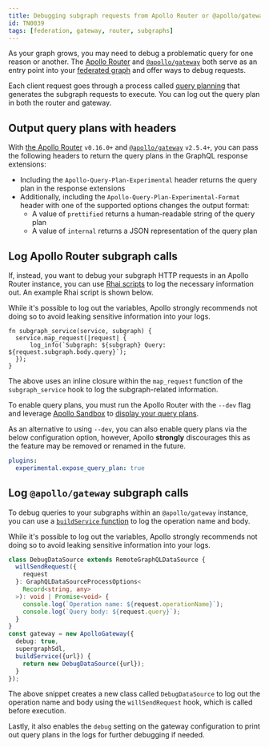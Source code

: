 ```yaml
---
title: Debugging subgraph requests from Apollo Router or @apollo/gateway
id: TN0039
tags: [federation, gateway, router, subgraphs]
---
```


As your graph grows, you may need to debug a problematic query for one reason or another. The [Apollo Router](/router) and [`@apollo/gateway`](/apollo-server/using-federation/api/apollo-gateway/) both serve as an entry point into your [federated graph](/federation) and offer ways to debug requests.

Each client request goes through a process called [query planning](/graphos/explorer/additional-features/#query-plans-for-supergraphs) that generates the subgraph requests to execute. You can log out the query plan in both the router and gateway.

## Output query plans with headers

With [the Apollo Router](/router/) `v0.16.0+` and [`@apollo/gateway`](/apollo-server/using-federation/api/apollo-gateway/) `v2.5.4+`, you can pass the following headers to return the query plans in the GraphQL response extensions:

- Including the `Apollo-Query-Plan-Experimental` header returns the query plan in the response extensions
- Additionally, including the `Apollo-Query-Plan-Experimental-Format` header with one of the supported options changes the output format:
  - A value of `prettified` returns a human-readable string of the query plan
  - A value of `internal` returns a JSON representation of the query plan

## Log Apollo Router subgraph calls

If, instead, you want to debug your subgraph HTTP requests in an Apollo Router instance, you can use [Rhai scripts](/router/customizations/rhai) to log the necessary information out. An example Rhai script is shown below.

<Note>

While it's possible to log out the variables, Apollo strongly recommends not
doing so to avoid leaking sensitive information into your logs.

</Note>

```rhai
fn subgraph_service(service, subgraph) {
  service.map_request(|request| {
      log_info(`Subgraph: ${subgraph} Query: ${request.subgraph.body.query}`);
  });
}
```

The above uses an inline closure within the `map_request` function of the `subgraph_service` hook to log the subgraph-related information.

To enable query plans, you must run the Apollo Router with the `--dev` flag and leverage [Apollo Sandbox](https://studio.apollographql.com/sandbox) to [display your query plans](/graphos/explorer/additional-features/#query-plans-for-supergraphs).

As an alternative to using `--dev`, you can also enable query plans via the below configuration option, however, Apollo **strongly** discourages this as the feature may be removed or renamed in the future.

```yaml
plugins:
  experimental.expose_query_plan: true
```

## Log `@apollo/gateway` subgraph calls

To debug queries to your subgraphs within an `@apollo/gateway` instance, you can use a [`buildService` function](/apollo-server/using-federation/api/apollo-gateway/#configuring-the-subgraph-fetcher) to log the operation name and body.

<Note>

While it's possible to log out the variables, Apollo strongly recommends not
doing so to avoid leaking sensitive information into your logs.

</Note>

```ts
class DebugDataSource extends RemoteGraphQLDataSource {
  willSendRequest({
    request
  }: GraphQLDataSourceProcessOptions<
    Record<string, any>
  >): void | Promise<void> {
    console.log(`Operation name: ${request.operationName}`);
    console.log(`Query body: ${request.query}`);
  }
}
const gateway = new ApolloGateway({
  debug: true,
  supergraphSdl,
  buildService({url}) {
    return new DebugDataSource({url});
  }
});
```

The above snippet creates a new class called `DebugDataSource` to log out the operation name and body using the `willSendRequest` hook, which is called before execution.

Lastly, it also enables the `debug` setting on the gateway configuration to print out query plans in the logs for further debugging if needed.
